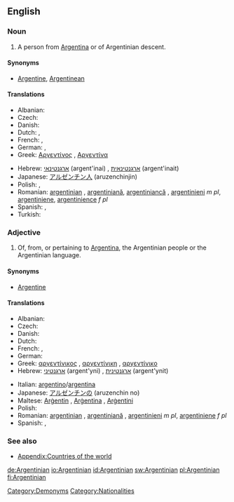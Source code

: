 ==English==

===Noun===
{{en-noun}}

# A person from [[Argentina]] or of Argentinian descent.

====Synonyms====
* [[Argentine]], [[Argentinean]]

====Translations====
{{trans-top|person from Argentina}}
* Albanian: {{t+|sq|argjentinas|xs=Albanian}}
* Czech: {{t-|cs|Argentinec|m}}
* Danish: {{t+|da|argentiner}}
* Dutch: {{t+|nl|Argentijn|m}}, {{t-|nl|Argentijnse|f}}
* French: {{t+|fr|Argentin|m}}, {{t+|fr|Argentine|f}}
* German: {{t+|de|Argentinier|m}}, {{t+|de|Argentinierin|f}}
* Greek: [[Αργεντίνος]] {{m}}, [[Αργεντίνα]] {{f}}
{{trans-mid}}
* Hebrew: [[ארגנטינאי]] (argent'inai) {{m}}, [[ארגנטינאית]] (argent'inait) {{f}}
* Japanese: [[アルゼンチン人]] (aruzenchinjin)
* Polish: {{t+|pl|Argentyńczyk|m}}, {{t+|pl|Argentynka|f}}
* Romanian: [[argentinian]] {{m}}, [[argentiniană]], [[argentiniancă]] {{f}}, [[argentinieni]] ''m pl'', [[argentiniene]], [[argentinience]] ''f pl''
* Spanish: {{t+|es|argentino|m}}, {{t-|es|argentina|f}}
* Turkish: {{t+|tr|Arjantinli}}
{{trans-bottom}}

===Adjective===
{{en-adj|-}}

# Of, from, or pertaining to [[Argentina]], the Argentinian people or the Argentinian language.

====Synonyms====
* [[Argentine]]

====Translations====
{{trans-top|pertaining to Argentina}}
* Albanian: {{t+|sq|argjentinas|xs=Albanian}}
* Czech: {{t-|cs|argentinský|m}}
* Danish: {{t-|da|argentinsk}}
* Dutch: {{t+|nl|Argentijns}}
* French: {{t+|fr|argentin|m}}, {{t+|fr|argentine|f}}
* German: {{t+|de|argentinisch}}
* Greek: [[αργεντίνικος]] {{m}}, [[αργεντίνικη]] {{f}}, [[αργεντίνικο]] {{n}}
* Hebrew: [[ארגנטיני]] (argent'yni) {{m}}, [[ארגנטינית]] (argent'ynit) {{f}}
{{trans-mid}}
* Italian: [[argentino]]/[[argentina]]
* Japanese: [[アルゼンチンの]] (aruzenchin no)
* Maltese: [[Arġentin]] {{m}}, [[Arġentina]] {{f}}, [[Arġentini]] {{p}}
* Polish: {{t+|pl|argentyński|m}}
* Romanian: [[argentinian]] {{m}}, [[argentiniană]] {{f}}, [[argentinieni]] ''m pl'', [[argentiniene]] ''f pl''
* Spanish: {{t+|es|argentino|m}}, {{t-|es|argentina|f}}
{{trans-bottom}}

===See also===
* [[Appendix:Countries of the world]]

[[Category:Demonyms]]
[[Category:Nationalities]]

[[de:Argentinian]]
[[io:Argentinian]]
[[id:Argentinian]]
[[sw:Argentinian]]
[[pl:Argentinian]]
[[fi:Argentinian]]